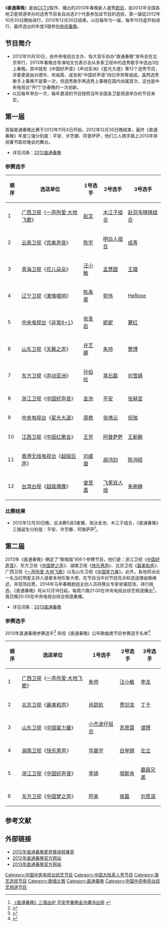 {{Infobox television
| show_name          = 直通春晚<br />
| image              = 
| caption            =
| format             = [[綜藝節目|綜藝節目]]、[[选秀节目|选秀节目]]
| camera             =
| picture_format     =
| runtime            = 每集150分鐘
| creator            =
| director           =[[哈文|哈文]]
| developer          =
| producer           = 
| executive_producer =
| presenter          = [[董卿|董卿]]
| starring           = 
*[[孙楠|孙楠]]
*[[孙悦|孙悦]]
*[[潘玮柏|潘玮柏]]
*[[蔡康永|蔡康永]]等
| voices             = 
| narrated           =
| slogan          = <small>我要上春晚、你看行不行</small>
| country            = {{PRC}}
| network            = [[中国中央电视台|CCTV3]]（星期日20：00）
| first_aired        = 2012年10月30日
| last_aired         = 2012年12月30日
| num_episodes       =
| website          =http://ent.cntv.cn/program/wyscw/zhitongchunwan/
| imdb_id            =
| tv_com_id          =
}}

《'''直通春晚'''》是由[[中国中央电视台|CCTV]]製作、播出的2013年春晚新人選秀[[節目|節目]]，由2012年全国各地卫星频道举办的选秀节目各自派选3个代表参加该节目的选拔，第一届從2012年10月30日開始进行，2012年12月30日结束。以后每年为一届，每年10月底开始进行，最终选出的年度3强参加[[中国中央电视台春节联欢晚会|央视春晚]]。

==节目简介==
*2012年10月30日，由中央电视台主办、恒大音乐协办“直通春晚”发布会在北京举行，2013年春晚总导演哈文也表示会从多家卫视中的选秀歌手中选出3位上春晚。其中就有《中国好声音》《声动亚洲》《星光大道》等12个选秀节目，评委更是由刘德华、宋祖英、成龙和“中国好声音”四位导师等组成。虽然选秀歌手上春晚不是第一次，但选秀歌手再选秀上春晚在国内尚属首次，这也是中央电视台“开门”办春晚的一次创新。
*以后每年举办一次，每年邀请的节目按照当年全国各卫星频道举办的节目来定。

==第一届==
首届直通春晚比赛于2012年11月4日开始，2012年12月30日晚结束，最终《直通春晚》年度三强分别是：平安、许艺娜、阿普萨萨，他们三人携手踏上2013年央视春节联欢晚会的舞台。
*详见词条：[[2012直通春晚|2012直通春晚]]
===参赛选手===
{| class="wikitable"
|-
! 顺序!! 选送单位 !! 1号选手 !! 2号选手 !! 3号选手
|-
|1||[[广西卫视|广西卫视]]《[[一声所爱·大地飞歌|一声所爱·大地飞歌]]》||[[赵文|赵文]] || [[木江子组合|木江子组合]] || [[赵羽韦晴晴组合|赵羽韦晴晴组合]]
|-
|2||[[云南卫视|云南卫视]]《[[完美声音|完美声音]]》||[[陈宇|陈宇]]||[[明白人组合|明白人组合]]||[[成青|成青]]
|-
|3||[[青海卫视|青海卫视]]《[[花儿朵朵|花儿朵朵]]》||[[汪小敏|汪小敏]]||[[孟慧圆|孟慧圆]]||[[王璐|王璐]]
|-
|4||[[辽宁卫视|辽宁卫视]]《[[激情唱响|激情唱响]]》||[[陈禹蒙|陈禹蒙]]||[[郭伟|郭伟]]||[[HeRose|HeRose]] 
|-
|5||[[中国中央电视台|中央电视台]]《[[非常6+1|非常6+1]]》||[[张圣启|张圣启]]||[[妮妮|妮妮]]||[[蹇红|蹇红]]
|-
|6||[[山东卫视|山东卫视]]《[[天籁之声|天籁之声]]》||[[许艺娜|许艺娜]]||[[朱帅|朱帅]]||[[樊博|樊博]]
|-
|7||[[东方卫视|东方卫视]]《[[声动亚洲|声动亚洲]]》||[[孙伯纶|孙伯纶]]||[[常石磊|常石磊]]||[[刘雪婧|刘雪婧]]
|-
|8||[[浙江卫视|浙江卫视]]《[[中国好声音|中国好声音]]》||[[金池|金池]]||[[平安|平安]]||[[张赫宣|张赫宣]]
|-
|9||[[中国中央电视台|中央电视台]]《[[星光大道_(央视节目)|星光大道]]》||[[周艳|周艳]]||[[张倩云|张倩云]]||[[倪珈|倪珈]]
|-
|10||[[江西卫视|江西卫视]]《[[中国红歌会|中国红歌会]]》||[[王芳|王芳]]||[[阿普萨萨|阿普萨萨]]||[[王新鹏|王新鹏]]
|-
|11||[[香港无线电视台|香港无线电视台]]《[[超级巨声|超级巨声]]》||[[刘威煌|刘威煌]]||[[胡鸿钧|胡鸿钧]]||[[陈鸿硕|陈鸿硕]]
|-
|12||[[台湾|台湾]][[台视|台视]]《[[超级偶像|超级偶像]]》||[[曾昱嘉|曾昱嘉]]||[[飞荣双人组|飞荣双人组]]||[[朱俐静|朱俐静]]
|}
===比赛结果===
*2012年12月30日晚，总决赛5进3直播，淘汰金池、木江子组合，《直通春晚》三强诞生分别是：平安、许艺娜、阿普萨萨<ref>[http://ent.qq.com/a/20121231/000103.htm 《直通春晚》三强出炉 平安登春晚金池爆冷出局] {{webarchive|url=https://web.archive.org/web/20131103085125/http://ent.qq.com/a/20121231/000103.htm |date=2013-11-03 }}</ref>。

==第二届==
2013年《直通春晚》确定了“歌唱版”的6个参赛节目，他们是：浙江卫视《[[中国好声音|中国好声音]]》、东方卫视《[[中国梦之声|中国梦之声]]》、湖南卫视《[[快乐男声2013|快乐男声]]》、北京卫视《[[最美和声|最美和声]]》、广西卫视《[[一声所爱·大地飞歌|一声所爱·大地飞歌]]》以及山东卫视《[[中国星力量|中国星力量]]》。此外，各地将派出一名当红明星主持人或者本地形象大使，在节目当中对节目亮点和选送理由做阐述，并现场拉票，2014年马年春晚剧组主创人员将携众专家坐镇现场，进行挑选。《直通春晚》将从12月18日起，每周六晚21:00在中央电视台综艺频道播出<ref>{{Cite web |url=http://ent.ifeng.com/HOT/yaowen/detail_2013_10/28/30703942_0.shtml |title=六个唱歌节目参与《直通春晚》“终极PK” |access-date=2013-10-31 |archive-date=2019-07-26 |archive-url=https://web.archive.org/web/20190726172021/http://ent.ifeng.com/HOT/yaowen/detail_2013_10/28/30703942_0.shtml |dead-url=no }}</ref>，周日晚20:00在中央电视台综合频道重播。
*详见词条：[[2013直通春晚|2013直通春晚]]
===参赛选手===
2013年直通春晚参赛选手<ref>{{Cite web |url=http://www.chinanews.com/yl/2013/10-30/5440746.shtml |title=《直通春晚》选手名单曝光，最终四强4强可登春晚 |access-date=2013-10-31 |archive-date=2019-07-24 |archive-url=https://web.archive.org/web/20190724165819/http://www.chinanews.com/yl/2013/10-30/5440746.shtml |dead-url=no }}</ref>
央视《直通春晚》公布歌曲类节目参赛选手名单<ref>{{Cite web |url=http://news.163.com/13/1113/08/9DI1A67D00014AED.html |title=央视《直通春晚》公布歌曲类节目参赛选手名单 |access-date=2013-11-13 |archive-date=2020-09-27 |archive-url=https://web.archive.org/web/20200927093030/http://news.163.com/13/1113/08/9DI1A67D00014AED.html |dead-url=no }}</ref>
{| class="wikitable"
|-
! 顺序!! 选送单位 !! 1号选手 !! 2号选手 !! 3号选手
|-
|1||[[广西卫视|广西卫视]]《[[一声所爱·大地飞歌|一声所爱·大地飞歌]]》||[[朱帅|朱帅]] || [[汪小敏|汪小敏]] || [[李龙|李龙]]
|-
|2||[[北京卫视|北京卫视]]《[[最美和声|最美和声]]》||[[肖懿航|肖懿航]]||[[贾剑龙|贾剑龙]]||[[丁于|丁于]]
|-
|3||[[山东卫视|山东卫视]]《[[中国星力量|中国星力量]]》||[[小杰波仔组合|小杰波仔组合]]||[[苏思蓉|苏思蓉]]||[[谭赟|谭赟]]
|-
|4||[[湖南卫视|湖南卫视]]《[[快乐男声2013|快乐男声]]》||[[华晨宇|华晨宇]]||[[白举纲|白举纲]]|| [[左立|左立]]
|-
|5||[[浙江卫视|浙江卫视]]《[[中国好声音|中国好声音]]》||[[李琦|李琦]] || [[塔斯肯|塔斯肯]] ||[[蘑菇兄弟|蘑菇兄弟]]
|-
|6||[[东方卫视|东方卫视]]《[[中国梦之声|中国梦之声]]》||[[阿来·阿依达尔汗|阿来]] || [[侯磊|侯磊]] ||[[刘思涵|刘思涵]]
|}

==参考文献==
{{reflist}}

==外部链接==
*[http://www.iqiyi.com/zongyi/ztcw.html  2012年直通春晚愛奇藝视频專頁] {{Wayback|url=http://www.iqiyi.com/zongyi/ztcw.html |date=20200914092703 }}
*[https://web.archive.org/web/20131102090721/http://ent.cntv.cn/program/wyscw/zhitongchunwan/  2012年直通春晚官方网站]
*[https://web.archive.org/web/20131113133934/http://ent.cntv.cn/special/2013ztcw/index.shtml 2013年直通春晚官方网站]
{{start box}}
{{s-before|[[2012直通春晚|2012直通春晚]]|before=前一届}}
{{s-title|[[2013直通春晚|2013直通春晚]]|2013年11月12日－2014年1月17日}}
{{s-after|[[2014直通春晚|2014直通春晚]] |after=下一届}}
{{end box}}

{{DEFAULTSORT:Zhi直}}
{{直通春晚十强选手}}
[[Category:中国中央电视台综艺节目|Category:中国中央电视台综艺节目]]
[[Category:中国大陆真人秀节目|Category:中国大陆真人秀节目]]
[[Category:演艺选拔节目|Category:演艺选拔节目]]
[[Category:歌唱比赛|Category:歌唱比赛]]
[[Category:直通春晚|Category:直通春晚]]
[[Category:中国中央电视台综艺频道节目|Category:中国中央电视台综艺频道节目]]